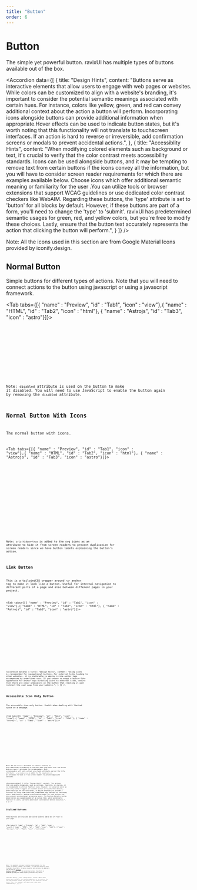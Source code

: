 ```yaml
---
title: "Button"
order: 6
---
```


# Button

The simple yet powerful button. ravixUI has multiple types of buttons available out of the box.

<Accordion
    data={[
        {
            title: "Design Hints",
            content:
                "Buttons serve as interactive elements that allow users to engage with web pages or websites. While colors can be customized to align with a website's branding, it's important to consider the potential semantic meanings associated with certain hues. For instance, colors like yellow, green, and red can convey additional context about the action a button will perform. Incorporating icons alongside buttons can provide additional information when appropriate.Hover effects can be used to indicate button states, but it's worth noting that this functionality will not translate to touchscreen interfaces. If an action is hard to reverse or irreversible, add confirmation screens or modals to prevent accidental actions.",
        },
        {
            title: "Accessiblity Hints",
            content:
                "When modifying colored elements such as background or text, it's crucial to verify that the color contrast meets accessibility standards. Icons can be used alongside buttons, and it may be tempting to remove text from certain buttons if the icons convey all the information, but you will have to consider screen reader requirements for which there are examples available below. Choose icons which offer additional semantic meaning or familiarity for the user .You can utilize tools or browser extensions that support WCAG guidelines or use dedicated color contrast checkers like WebAIM. Regarding these buttons, the 'type' attribute is set to 'button' for all blocks by default. However, if these buttons are part of a form, you'll need to change the 'type' to 'submit'. ravixUI has predetermined semantic usages for green, red, and yellow colors, but you're free to modify these choices. Lastly, ensure that the button text accurately represents the action that clicking the button will perform.",
        }
    ]}
/>

Note: All the icons used in this section are from Google Material Icons provided by iconify.design. 

## Normal Button

Simple buttons for different types of actions. Note that you will need to connect actions to the button using javascript or using a javascript framework.

<Tab tabs={[{ "name" : "Preview", "id" : "Tab1", "icon" : "view"},{ "name" : "HTML", "id" : "Tab2", "icon" : "html"}, { "name" : "Astrojs", "id" : "Tab3", "icon" : "astro"}]}>

<section id ="Tab1" role="tabpanel">
<NormalButton />

</section>

<section id ="Tab2" role="tabpanel">

<Code code={NormalButtonCode} lang="html" title="NormalButtonVariants.html" wrap="true"/>

</section>

<section id ="Tab3" role="tabpanel">

<Code code={NormalButtonCodeAstro} lang="astro" title="NormalButtonVariants.astro" wrap="true"/>

</section>



</Tab>


Note:  ```disabled``` attribute is used on the button to make it disabled. You will need to use JavaScript to enable the button again by removing the ```disabled``` attribute.


## Normal Button With Icons

The normal button with icons.

<Tab tabs={[{ "name" : "Preview", "id" : "Tab1", "icon" : "view"},{ "name" : "HTML", "id" : "Tab2", "icon" : "html"}, { "name" : "Astrojs", "id" : "Tab3", "icon" : "astro"}]}>

<section id ="Tab1" role="tabpanel">
<NormalButtonWithIcons />

</section>

<section id ="Tab2" role="tabpanel">

<Code code={NormalButtonWithIconsCode} lang="html" title="NormalButtonWithIcons.html" wrap="true"/>

</section>

<section id ="Tab3" role="tabpanel">

<Code code={NormalButtonWithIconsCodeAstro} lang="astro" title="NormalButtonVariants.astro" wrap="true"/>

</section>



</Tab>

Note: ``` aria-hidden=true ``` is added to the svg icons as an attribute to hide it from screen readers to prevent duplication for screen readers since we have button labels explaining the button's action.



## Link Button

This is a tailwindCSS wrapper around ```<a>``` anchor tag to make it look like a button. Useful for internal navigation to different parts of a page and also between different pages in your project.

<Tab tabs={[{ "name" : "Preview", "id" : "Tab1", "icon" : "view"},{ "name" : "HTML", "id" : "Tab2", "icon" : "html"}, { "name" : "Astrojs", "id" : "Tab3", "icon" : "astro"}]}>

<section id ="Tab1" role="tabpanel">
<LinkButton />

</section>

<section id ="Tab2" role="tabpanel">

<Code code={LinkButtonCode} lang="html" title="NormalButtonWithIcons.html" wrap="true"/>

</section>

<section id ="Tab3" role="tabpanel">

<Code code={LinkButtonCodeAstro} lang="astro" title="NormalButtonVariants.astro" wrap="true"/>

</section>



</Tab>


<Accordion
    data={[
        {
            title: "Design Hints",
            content:
                "Using icons is recommended for navigational buttons.  For external links leading to other websites, it is preferable to employ inline anchor tags accompanied by underlined text. If you choose to adopt a button-like appearance for anchor tags directing users to external sites, ensure that there are clear indicators on the button that clicking it will redirect the user away from your website.",
        }
    ]}
/>



## Accessible Icon Only Button

The accessible icon only button. Useful when dealing with limited space on a webpage.

<Tab tabs={[{ "name" : "Preview", "id" : "Tab1", "icon" : "view"},{ "name" : "HTML", "id" : "Tab2", "icon" : "html"}, { "name" : "Astrojs", "id" : "Tab3", "icon" : "astro"}]}>

<section id ="Tab1" role="tabpanel">
<IconButton />

</section>

<section id ="Tab2" role="tabpanel">

<Code code={IconButtonCode} lang="html" title="NormalButtonWithIcons.html" wrap="true"/>

</section>

<section id ="Tab3" role="tabpanel">

<Code code={IconButtonCodeAstro} lang="astro" title="NormalButtonVariants.astro" wrap="true"/>

</section>



</Tab>

Note: We use ```title=""``` attribute to create a tooltip to give additional information to the user when they hover over the button and ```aria-label=""``` attribute for screenreaders. Most screenreaders will only callout aria-label attribute and not the title attribute .  ``` aria-hidden=true ``` is added to the svg icons as an attribute to hide it from screen readers to prevent duplicate callouts. 

<Accordion
    data={[
        {
            title: "Design Hints",
            content:
                "For actions that are widely recognized, such as settings, favorites, or sharing, it is recommended to utilize familiar icons. However, in scenarios where an icon-only button triggers an uncommon action on touchscreen devices, where tooltips are not functional, it may be necessary to provide a tutorial for first-time users and a dedicated help section for returning users. Additionally, adding a confirmation modal for such buttons can help prevent unintentional actions by users. The Restore Defaults button above serves as a good example of an action that, while potentially familiar to users, warrants additional confirmation before execution.",
        }
    ]}
/>


## Stylized Buttons

These buttons are stylized and can be used to add a bit of flair to your page. 

<Tab tabs={[{ "name" : "Preview", "id" : "Tab1", "icon" : "view"},{ "name" : "HTML", "id" : "Tab2", "icon" : "html"}, { "name" : "Astrojs", "id" : "Tab3", "icon" : "astro"}]}>

<section id ="Tab1" role="tabpanel">
<StylizedButton />

</section>

<section id ="Tab2" role="tabpanel">

<Code code={StylizedButtonCode} lang="html" title="NormalButtonWithIcons.html" wrap="true"/>

</section>

<section id ="Tab3" role="tabpanel">

<Code code={StylizedButtonCodeAstro} lang="astro" title="NormalButtonVariants.astro" wrap="true"/>

</section>



</Tab>

Note : The gradients are easy to modify using tailwind. For the second row buttons, shadow ( box shadow ) is used with arbitrary value to produce the effects. To easily visualize and customize the gradients you can use the [Tailwind Gradient Generator](https://tailwindcomponents.com/gradient-generator/) . For the second row buttons, the effect is produced by using the shadow property with arbitrary values. 

<Accordion
    data={[
        {
            title: "Design Hints",
            content:
                "While these buttons are accessible, use them sparingly since it can distract the user away from the content. The perfect use case would be a one off button like a CTA. Remember, with great power comes great responsibility.",
        }
    ]}
/>